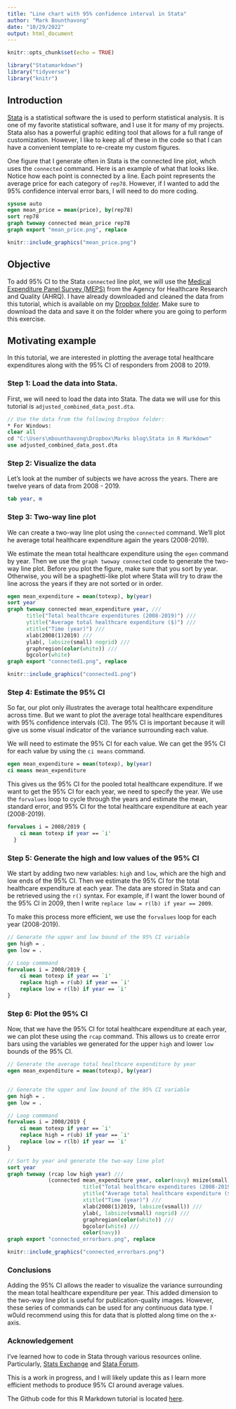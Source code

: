 ```yaml
---
title: "Line chart with 95% confidence interval in Stata"
author: "Mark Bounthavong"
date: "10/29/2022"
output: html_document
---
```


```r
knitr::opts_chunk$set(echo = TRUE)
```


```r
library("Statamarkdown")
library("tidyverse")
library("knitr")
```

## Introduction
[Stata](https://www.stata.com/company/) is a statistical software the is used to perform statistical analysis. It is one of my favorite statistical software, and I use it for many of my projects. Stata also has a powerful graphic editing tool that allows for a full range of customization. However, I like to keep all of these in the code so that I can have a convenient template to re-create my custom figures. 

One figure that I generate often in Stata is the connected line plot, whch uses the `connected` command. Here is an example of what that looks like. Notice how each point is connected by a line. Each point represents the average price for each category of `rep78`. However, if I wanted to add the 95% confidence interval error bars, I will need to do more coding. 

```stata
sysuse auto
egen mean_price = mean(price), by(rep78)
sort rep78
graph twoway connected mean_price rep78
graph export "mean_price.png", replace
```

```r
knitr::include_graphics("mean_price.png")
```

## Objective
To add 95% CI to the Stata `connected` line plot, we will use the [Medical Expenditure Panel Survey (MEPS)](https://www.meps.ahrq.gov/mepsweb/) from the Agency for Healthcare Research and Quality (AHRQ). I have already downloaded and cleaned the data from this tutorial, which is available on my [Dropbox folder](https://www.dropbox.com/sh/ophzbm5u1hc5j3x/AAAKpxAmgUtWm5fc87bzjO-la?dl=0). Make sure to download the data and save it on the folder where you are going to perform this exercise. 

## Motivating example
In this tutorial, we are interested in plotting the average total healthcare expenditures along with the 95% CI of responders from 2008 to 2019. 

### Step 1: Load the data into Stata. 
First, we will need to load the data into Stata. The data we will use for this tutorial is `adjusted_combined_data_post.dta`. 

```stata
// Use the data from the following Dropbox folder:
* For Windows:
clear all 
cd "C:\Users\mbounthavong\Dropbox\Marks blog\Stata in R Markdown"
use adjusted_combined_data_post.dta
```

### Step 2: Visualize the data
Let's look at the number of subjects we have across the years. There are twelve years of data from 2008 - 2019. 

```stata
tab year, m
```


### Step 3: Two-way line plot
We can create a two-way line plot using the `connected` command. We'll plot he average total healthcare expenditure again the years (2008-2019). 

We estimate the mean total healthcare expenditure using the `egen` command by year. Then we use the `graph twoway connected` code to generate the two-way line plot. Before you plot the figure, make sure that you sort by year. Otherwise, you will be a spaghetti-like plot where Stata will try to draw the line across the years if they are not sorted or in order. 

```stata
egen mean_expenditure = mean(totexp), by(year)
sort year
graph twoway connected mean_expenditure year, ///
      title("Total healthcare expenditures (2008-2019)") ///
      ytitle("Average total healthcare expenditure ($)") ///
      xtitle("Time (year)") ///
      xlab(2008(1)2019) ///
      ylab(, labsize(small) nogrid) ///
      graphregion(color(white)) ///
      bgcolor(white)
graph export "connected1.png", replace
```

```r
knitr::include_graphics("connected1.png")
```

### Step 4: Estimate the 95% CI
So far, our plot only illustrates the average total healthcare expenditure across time. But we want to plot the average total healthcare expenditures with 95% confidence intervals (CI). The 95% CI is important because it will give us some visual indicator of the variance surrounding each value. 

We will need to estimate the 95% CI for each value. We can get the 95% CI for each value by using the `ci means` command. 
```stata
egen mean_expenditure = mean(totexp), by(year)
ci means mean_expenditure
```

This gives us the 95% CI for the pooled total healthcare expenditure. If we want to get the 95% CI for each year, we need to specify the year. We use the `forvalues` loop to cycle through the years and estimate the mean, standard error, and 95% CI for the total healthcare expenditure at each year (2008-2019). 

```stata
forvalues i = 2008/2019 {
	ci mean totexp if year == `i'
  }
```

### Step 5: Generate the high and low values of the 95% CI
We start by adding two new variables: `high` and `low`, which are the high and low ends of the 95% CI. Then we estimate the 95% CI for the total healthcare expenditure at each year. The data are stored in Stata and can be retrieved using the `r()` syntax. For example, if I want the lower bound of the 95% CI in 2009, then I write `replace low = r(lb) if year == 2009`. 

To make this process more efficient, we use the `forvalues` loop for each year (2008-2019). 

```stata
// Generate the upper and low bound of the 95% CI variable
gen high = .
gen low = .

// Loop commmand
forvalues i = 2008/2019 {
	ci mean totexp if year == `i'
	replace high = r(ub) if year == `i'
	replace low = r(lb) if year == `i'
}
```

### Step 6: Plot the 95% CI
Now, that we have the 95% CI for total healthcare expenditure at each year, we can plot these using the `rcap` command. This allows us to create error bars using the variables we generated for the upper `high` and lower `low` bounds of the 95% CI. 

```stata
// Generate the average total healthcare expenditure by year
egen mean_expenditure = mean(totexp), by(year)


// Generate the upper and low bound of the 95% CI variable
gen high = .
gen low = .

// Loop commmand
forvalues i = 2008/2019 {
	ci mean totexp if year == `i'
	replace high = r(ub) if year == `i'
	replace low = r(lb) if year == `i'
}

// Sort by year and generate the two-way line plot
sort year
graph twoway (rcap low high year) ///
             (connected mean_expenditure year, color(navy) msize(small) ///
                        title("Total healthcare expenditures (2008-2019)") ///
                        ytitle("Average total healthcare expenditure ($)") ///
                        xtitle("Time (year)") ///
                        xlab(2008(1)2019, labsize(vsmall)) ///
                        ylab(, labsize(vsmall) nogrid) ///
                        graphregion(color(white)) ///
                        bgcolor(white) ///
						color(navy))
graph export "connected_errorbars.png", replace
```

```r
knitr::include_graphics("connected_errorbars.png")
```

### Conclusions
Adding the 95% CI allows the reader to visualize the variance surrounding the mean total healthcare expenditure per year. This added dimension to the two-way line plot is useful for publication-quality images. However, these series of commands can be used for any continuous data type. I w0uld recommend using this for data that is plotted along time on the x-axis. 


### Acknowledgement
I've learned how to code in Stata through various resources online. Particularly, [Stats Exchange](https://stats.stackexchange.com/) and [Stata Forum](https://www.statalist.org/forums/forum/general-stata-discussion/general/1560200-adding-confidence-intervals-to-a-two-way-line-graph). 

This is a work in progress, and I will likely update this as I learn more efficient methods to produce 95% CI around average values. 

The Github code for this R Markdown tutorial is located [here](https://github.com/mbounthavong/STATA-programming-and-codes/blob/4201dedddd943a546f5fa8df06bc3060296f7904/two-way%20line%20plot%20and%2095%25%20confidence%20intervals).

